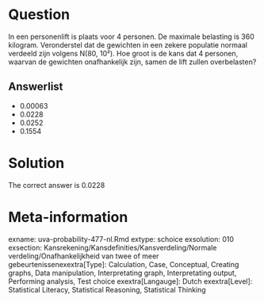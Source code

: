Question
========

In een personenlift is plaats voor 4 personen. De maximale belasting is 360 kilogram. Veronderstel dat de gewichten in een zekere populatie normaal verdeeld zijn volgens N(80, 10²). Hoe groot is de kans dat 4 personen, waarvan de gewichten onafhankelijk zijn, samen de lift zullen overbelasten? 

Answerlist
----------
* 0.00063
* 0.0228
* 0.0252
* 0.1554

Solution
========

The correct answer is  0.0228 

Meta-information
================
exname: uva-probability-477-nl.Rmd 
extype: schoice 
exsolution: 010 
exsection: Kansrekening/Kansdefinities/Kansverdeling/Normale verdeling/Onafhankelijkheid van twee of meer gebeurtenissenexextra[Type]: Calculation, Case, Conceptual, Creating graphs, Data manipulation, Interpretating graph, Interpretating output, Performing analysis, Test choice 
exextra[Langauge]: Dutch 
exextra[Level]: Statistical Literacy, Statistical Reasoning, Statistical Thinking 
